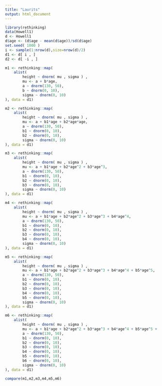 ```yaml
---
title: "Laurits"
output: html_document
---
```


```r
library(rethinking)
data(Howell1)
d <- Howell1
d$age <- (d$age - mean(d$age))/sd(d$age)
set.seed( 1000 )
i <- sample(1:nrow(d),size=nrow(d)/2)
d1 <- d[ i , ]
d2 <- d[ -i , ]


```

```r
m1 <- rethinking::map(
    alist(
        height ~ dnorm( mu , sigma ) ,
        mu <- a + b*age,
        a ~ dnorm(130, 50),
        b ~ dnorm(0, 10),
        sigma ~ dnorm(0, 10)
), data = d1)

m2 <- rethinking::map(
    alist(
        height ~ dnorm( mu , sigma ) ,
        mu <- a + b1*age + b2*age*age,
        a ~ dnorm(130, 50),
        b1 ~ dnorm(0, 10),
        b2 ~ dnorm(0, 10),
        sigma ~ dnorm(0, 10)
), data = d1)

m3 <- rethinking::map(
    alist(
        height ~ dnorm( mu , sigma ) ,
        mu <- a + b1*age + b2*age^2 + b3*age^3,
        a ~ dnorm(130, 50),
        b1 ~ dnorm(0, 10),
        b2 ~ dnorm(0, 10),
        b3 ~ dnorm(0, 10),
        sigma ~ dnorm(0, 10)
), data = d1)

m4 <- rethinking::map(
    alist(
        height ~ dnorm( mu , sigma ) ,
        mu <- a + b1*age + b2*age^2 + b3*age^3 + b4*age^4,
        a ~ dnorm(130, 50),
        b1 ~ dnorm(0, 10),
        b2 ~ dnorm(0, 10),
        b3 ~ dnorm(0, 10),
        b4 ~ dnorm(0, 10),
        sigma ~ dnorm(0, 10)
), data = d1)

m5 <- rethinking::map(
    alist(
        height ~ dnorm( mu , sigma ) ,
        mu <- a + b1*age + b2*age^2 + b3*age^3 + b4*age^4 + b5*age^5,
        a ~ dnorm(130, 50),
        b1 ~ dnorm(0, 10),
        b2 ~ dnorm(0, 10),
        b3 ~ dnorm(0, 10),
        b4 ~ dnorm(0, 10),
        b5 ~ dnorm(0, 10),
        sigma ~ dnorm(0, 10)
), data = d1)

m6 <- rethinking::map(
    alist(
        height ~ dnorm( mu , sigma ) ,
        mu <- a + b1*age + b2*age^2 + b3*age^3 + b4*age^4 + b5*age^5 + b6*age^6,
        a ~ dnorm(130, 50),
        b1 ~ dnorm(0, 10),
        b2 ~ dnorm(0, 10),
        b3 ~ dnorm(0, 10),
        b4 ~ dnorm(0, 10),
        b5 ~ dnorm(0, 10),
        b6 ~ dnorm(0, 10),
        sigma ~ dnorm(0, 10)
), data = d1)


```


```r
compare(m1,m2,m3,m4,m5,m6)
```

```r




```











